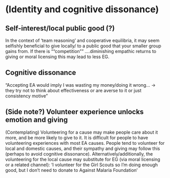 #  (Identity and cognitive dissonance) {#identity}

## Self-interest/local public good (?) {#self-interest}

::: {.callout-note collapse='true'}
 In the context of 'team reasoning' and cooperative equilibria, it may seem selfishly beneficial to give locally/ to a public good that your smaller group gains from. If there is ""competition"" ....diminishing empathic returns to giving or moral licensing this may lead to less EG.
 
 
:::

<!-- put elsewhere or remove?? -->

## Cognitive dissonance

::: {.alert .alert-secondary}
 

"Accepting EA would imply I was wasting my money/doing it wrong... $\rightarrow$  they try not to think about effectiveness or are averse to it or just consistency motive"

 
:::  


## (Side note?) Volunteer experience unlocks emotion and giving

::: {.callout-note collapse='true'}
 (Contemplating) Volunteering for a cause may make people care about it more, and be more likely to give to it. It is difficult for people to have volunteering experiences with most EA causes. People tend to volunteer for local and domestic  causes, and their  sympathy and giving may follow this (perhaps to avoid cognitive dissonance).    Alternatively/additionally, the volunteering for the local cause may substitute for EG (via moral licensing or a related channel): 'I volunteer for the Girl Scouts so I'm doing enough good,  but I don't need to donate to Against Malaria Foundation'
 
 
:::



